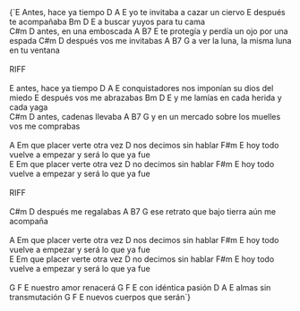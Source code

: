 <LyricsAndChords chords={DATA.song.chords}>
{`E
Antes, hace ya tiempo
          D   A            E
yo te invitaba a cazar un ciervo
E
después te acompañaba
         Bm   D         E
a buscar yuyos  para tu cama
<br data-separator />
C#m                D
antes, en una emboscada
         A        B7                  E
te protegía y perdía un ojo por una espada
C#m                D
después vos me invitabas
         A              B7            G
a ver la luna, la misma luna en tu ventana
<br data-separator />
<br data-separator />
RIFF
<br data-separator />
<br data-separator />
E
antes, hace ya tiempo
          D             A               E
conquistadores nos imponían su dios del miedo
E
después vos me abrazabas
         Bm            D          E
y me lamías en cada herida y cada yaga
<br data-separator />
C#m                D
antes, cadenas llevaba
         A                B7                G
y en un mercado sobre los muelles vos me comprabas
<br data-separator />
<br data-separator />
A                     Em
que placer verte otra vez
                  D
nos decimos sin hablar
                      F#m                   E
hoy todo vuelve a empezar y será lo que ya fue
<br data-separator />
E                     Em
que placer verte otra vez
                  D
no decimos sin hablar
                      F#m                   E
hoy todo vuelve a empezar y será lo que ya fue
<br data-separator />
<br data-separator />
RIFF
<br data-separator />
<br data-separator />
C#m                D
después me regalabas
      A              B7                G
ese retrato que bajo tierra aún me acompaña
<br data-separator />
<br data-separator />
A                     Em
que placer verte otra vez
                  D
nos decimos sin hablar
                      F#m                   E
hoy todo vuelve a empezar y será lo que ya fue
<br data-separator />
E                     Em
que placer verte otra vez
                  D
no decimos sin hablar
                      F#m                   E
hoy todo vuelve a empezar y será lo que ya fue
<br data-separator />
<br data-separator />
G         F          E
  nuestro amor renacerá
G       F          E
  con idéntica pasión
D        A            E
  almas sin transmutación
G         F             E
  nuevos cuerpos que serán`}
</LyricsAndChords>

